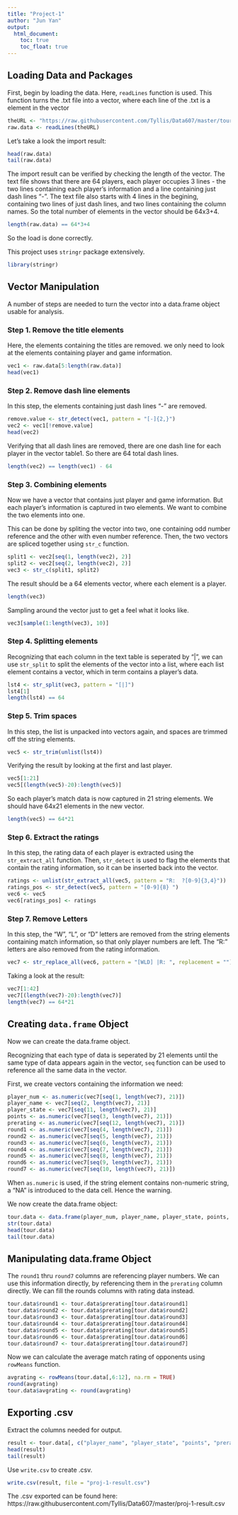 ---
title: "Project-1"
author: "Jun Yan"
output:
  html_document:
    toc: true
    toc_float: true
---

## Loading Data and Packages

First, begin by loading the data. Here, `readLines` function is used. This function turns the .txt file into a vector, where each line of the .txt is a element in the vector

```{r}
theURL <- "https://raw.githubusercontent.com/Tyllis/Data607/master/tournamentinfo.txt"
raw.data <- readLines(theURL)
```

Let's take a look the import result:

```{r}
head(raw.data)
tail(raw.data)
```

The import result can be verified by checking the length of the vector. The text file shows that there are 64 players, each player occupies 3 lines - the two lines containing each player's information and a line containing just dash lines "-". The text file also starts with 4 lines in the begining, containing two lines of just dash lines, and two lines containing the column names. So the total number of elements in the vector should be 64x3+4.

```{r}
length(raw.data) == 64*3+4
```

So the load is done correctly.

This project uses `stringr` package extensively.

```{r}
library(stringr)
```

## Vector Manipulation

A number of steps are needed to turn the vector into a data.frame object usable for analysis.

### Step 1. Remove the title elements

Here, the elements containing the titles are removed. we only need to look at the elements containing player and game information.

```{r}
vec1 <- raw.data[5:length(raw.data)]
head(vec1)
```

### Step 2. Remove dash line elements

In this step, the elements containing just dash lines "-" are removed.

```{r}
remove.value <- str_detect(vec1, pattern = "[-]{2,}")
vec2 <- vec1[!remove.value]
head(vec2)
```

Verifying that all dash lines are removed, there are one dash line for each player in the vector table1. So there are 64 total dash lines.

```{r}
length(vec2) == length(vec1) - 64
```

### Step 3. Combining elements

Now we have a vector that contains just player and game information. But each player's information is captured in two elements. We want to combine the two elements into one. 

This can be done by spliting the vector into two, one containing odd number reference and the other with even number reference. Then, the two vectors are spliced together using `str_c` function.

```{r}
split1 <- vec2[seq(1, length(vec2), 2)] 
split2 <- vec2[seq(2, length(vec2), 2)] 
vec3 <- str_c(split1, split2)
```

The result should be a 64 elements vector, where each element is a player.

```{r}
length(vec3)
```

Sampling around the vector just to get a feel what it looks like.

```{r}
vec3[sample(1:length(vec3), 10)]
```

### Step 4. Splitting elements 

Recognizing that each column in the text table is seperated by "|", we can use `str_split` to split the elements of the vector into a list, where each list element contains a vector, which in term contains a player's data. 

```{r}
lst4 <- str_split(vec3, pattern = "[|]")
lst4[1]
length(lst4) == 64
```

### Step 5. Trim spaces

In this step, the list is unpacked into vectors again, and spaces are trimmed off the string elements.

```{r}
vec5 <- str_trim(unlist(lst4))
```

Verifying the result by looking at the first and last player.

```{r}
vec5[1:21]
vec5[(length(vec5)-20):length(vec5)]
```

So each player's match data is now captured in 21 string elements. We should have 64x21 elements in the new vector.

```{r}
length(vec5) == 64*21
```

### Step 6. Extract the ratings

In this step, the rating data of each player is extracted using the `str_extract_all` function. Then, `str_detect` is used to flag the elements that contain the rating information, so it can be inserted back into the vector.

```{r}
ratings <- unlist(str_extract_all(vec5, pattern = "R:  ?[0-9]{3,4}"))
ratings_pos <- str_detect(vec5, pattern = "[0-9]{8} ")
vec6 <- vec5
vec6[ratings_pos] <- ratings
```

### Step 7. Remove Letters

In this step, the "W", "L", or "D" letters are removed from the string elements containing match information, so that only player numbers are left. The "R:" letters are also removed from the rating information.

```{r}
vec7 <- str_replace_all(vec6, pattern = "[WLD] |R: ", replacement = "")
```

Taking a look at the result:

```{r}
vec7[1:42]
vec7[(length(vec7)-20):length(vec7)]
length(vec7) == 64*21
```

## Creating `data.frame` Object

Now we can create the data.frame object. 

Recognizing that each type of data is seperated by 21 elements until the same type of data appears again in the vector, `seq` function can be used to reference all the same data in the vector. 

First, we create vectors containing the information we need:

```{r}
player_num <- as.numeric(vec7[seq(1, length(vec7), 21)])
player_name <- vec7[seq(2, length(vec7), 21)]
player_state <- vec7[seq(11, length(vec7), 21)]
points <- as.numeric(vec7[seq(3, length(vec7), 21)])
prerating <- as.numeric(vec7[seq(12, length(vec7), 21)])
round1 <- as.numeric(vec7[seq(4, length(vec7), 21)])
round2 <- as.numeric(vec7[seq(5, length(vec7), 21)])
round3 <- as.numeric(vec7[seq(6, length(vec7), 21)])
round4 <- as.numeric(vec7[seq(7, length(vec7), 21)])
round5 <- as.numeric(vec7[seq(8, length(vec7), 21)])
round6 <- as.numeric(vec7[seq(9, length(vec7), 21)])
round7 <- as.numeric(vec7[seq(10, length(vec7), 21)])
```

When `as.numeric` is used, if the string element contains non-numeric string, a "NA" is introduced to the data cell. Hence the warning. 

We now create the data.frame object:

```{r}
tour.data <- data.frame(player_num, player_name, player_state, points, prerating, round1, round2, round3, round4, round5, round6, round7)
str(tour.data)
head(tour.data)
tail(tour.data)
```

## Manipulating data.frame Object

The `round1` thru `round7` columns are referencing player numbers. We can use this information directly, by referencing them in the `prerating` column directly. We can fill the rounds columns with rating data instead.

```{r}
tour.data$round1 <- tour.data$prerating[tour.data$round1]
tour.data$round2 <- tour.data$prerating[tour.data$round2]
tour.data$round3 <- tour.data$prerating[tour.data$round3]
tour.data$round4 <- tour.data$prerating[tour.data$round4]
tour.data$round5 <- tour.data$prerating[tour.data$round5]
tour.data$round6 <- tour.data$prerating[tour.data$round6]
tour.data$round7 <- tour.data$prerating[tour.data$round7]

```

Now we can calculate the average match rating of opponents using `rowMeans` function.

```{r}
avgrating <- rowMeans(tour.data[,6:12], na.rm = TRUE)
round(avgrating)
tour.data$avgrating <- round(avgrating)
```

## Exporting .csv

Extract the columns needed for output.

```{r}
result <- tour.data[, c("player_name", "player_state", "points", "prerating", "avgrating")]
head(result)
tail(result)
```

Use `write.csv` to create .csv.

```{r}
write.csv(result, file = "proj-1-result.csv")
```

The .csv exported can be found here: https://raw.githubusercontent.com/Tyllis/Data607/master/proj-1-result.csv


